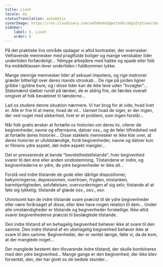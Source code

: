 ```yaml
---
title: Livet
locale: da
statusTranslation: automatic
coverImage: https://res.cloudinary.com/xmfm6mhw3gwctndtcubgx2rptnae/image/upload/v1740468922/small_cover_tratado_de_psicologia_revolucionaria_a4c0dca4e0.webp
sidebar:
    label: 6. Livet
    order: 6
---
```

På det praktiske livs område opdager vi altid kontraster, der overrasker. Velhavende mennesker med pragtfulde boliger og mange venskaber lider undertiden forfærdeligt... Ydmyge arbejdere med hakke og spade eller folk fra middelklassen lever undertiden i fuldkommen lykke.

Mange stenrige mennesker lider af seksuel impotens, og rige matroner græder bitterligt over deres mands utroskab... De rige på jorden ligner gribbe i gyldne bure, og i disse tider kan de ikke leve uden "livvagter"... Statsmænd slæber rundt på lænker, de er aldrig frie, de færdes overalt omgivet af folk bevæbnet til tænderne...

Lad os studere denne situation nærmere. Vi har brug for at vide, hvad livet er. Alle er frie til at mene, hvad de vil... Uanset hvad de siger, er der ingen, der ved noget med sikkerhed, livet er et problem, som ingen forstår...

Når folk gratis ønsker at fortælle os historien om deres liv, citerer de begivenheder, navne og efternavne, datoer osv., og de føler tilfredshed ved at fortælle deres historier... Disse stakkels mennesker er ikke klar over, at deres historier er ufuldstændige, fordi begivenheder, navne og datoer kun er filmens ydre aspekt, det indre aspekt mangler...

Det er presserende at kende "bevidsthedstilstande", hver begivenhed svarer til den ene eller anden sindsstemning. Tilstandene er indre, og begivenhederne er ydre, de ydre begivenheder er ikke alt...

Forstå ved indre tilstande de gode eller dårlige dispositioner, bekymringerne, depressionen, overtroen, frygten, mistanken, barmhjertigheden, selvfølelsen, overvurderingen af sig selv; tilstande af at føle sig lykkelig, tilstande af glæde osv., osv., osv.

Utvivlsomt kan de indre tilstande svare præcist til de ydre begivenheder eller være forårsaget af disse, eller ikke have nogen relation til dem... Under alle omstændigheder er tilstande og begivenheder forskellige. Ikke altid svarer begivenhederne præcist til beslægtede tilstande.

Den indre tilstand af en behagelig begivenhed behøver ikke at svare til den samme. Den indre tilstand af en ubehagelig begivenhed behøver ikke at svare til den samme. Begivenheder, der er ventet længe, følte vi, da de kom, at der manglede noget...

Der manglede bestemt den tilsvarende indre tilstand, der skulle kombineres med den ydre begivenhed... Mange gange er den begivenhed, der ikke blev forventet, den, der har givet os de bedste stunder...

